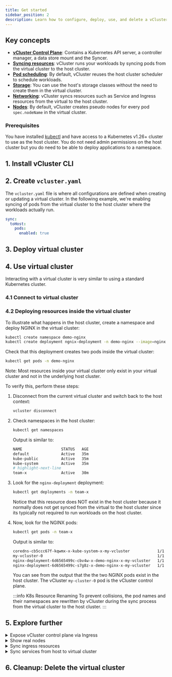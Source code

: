 ```yaml
---
title: Get started
sidebar_position: 2
description: Learn how to configure, deploy, use, and delete a vCluster instance.
---
```




## Key concepts

- [**vCluster Control Plane**](/vcluster/architecture/README.mdx): Contains a Kubernetes API server, a controller manager, a data store mount and the Syncer.
- [**Syncing resources**](/vcluster/architecture/README.mdx): vCluster runs your workloads by syncing pods from the virtual cluster to the host cluster.
- [**Pod scheduling**](/vcluster/architecture/README.mdx): By default, vCluster reuses the host cluster scheduler to schedule workloads.
- [**Storage**](/vcluster/architecture/README.mdx): You can use the host's storage classes without the need to create them in the virtual cluster.
- [**Networking**](/vcluster/architecture/README.mdx): vCluster syncs resources such as Service and Ingress resources from the virtual to the host cluster.
- [**Nodes**](/vcluster/architecture/README.mdx): By default, vCluster creates pseudo nodes for every pod `spec.nodeName` in the virtual cluster.

### Prerequisites

You have installed [kubectl](https://kubernetes.io/docs/tasks/tools/#kubectl) and have access to a Kubernetes v1.26+ cluster to use as the host cluster. You do not need admin permissions on the host cluster but you do need to be able to deploy applications to a namespace.
 
## 1. Install vCluster CLI

<InstallCLIFragment/>


## 2. Create `vcluster.yaml`

The `vcluster.yaml` file is where all configurations are defined when creating or updating a virtual cluster. In the following example, we're enabling syncing of pods from the virtual cluster to the host cluster where the workloads actually run. 

```YAML
sync:
  toHost:
    pods:
      enabled: true
```

## 3. Deploy virtual cluster

<DeployVirtualCluster/>


## 4. Use virtual cluster

Interacting with a virtual cluster is very similar to using a standard Kubernetes cluster. 

### 4.1 Connect to virtual cluster

<Connect/>

### 4.2 Deploying resources inside the virtual cluster

To illustrate what happens in the host cluster, create a namespace and deploy NGINX in the virtual cluster:

```bash
kubectl create namespace demo-nginx
kubectl create deployment ngnix-deployment -n demo-nginx --image=nginx -r 2
```

Check that this deployment creates two pods inside the virtual cluster:

```bash 
kubectl get pods -n demo-nginx
```

Note: Most resources inside your virtual cluster only exist in your virtual cluster and not in the underlying host cluster.

To verify this, perform these steps:

1. Disconnect from the current virtual cluster and switch back to the host context:

    ```bash 
    vcluster disconnect
    ```

1. Check namespaces in the host cluster:

   ```bash 
   kubectl get namespaces
   ``` 
   Output is similar to: 
   ```bash
   NAME                 STATUS   AGE
   default              Active   35m
   kube-public          Active   35m
   kube-system          Active   35m
   # highlight-next-line
   team-x               Active   30m
   ```

1. Look for the `nginx-deployment` deployment:

   ```bash 
   kubectl get deployments -n team-x
   ``` 

   Notice that this resource does NOT exist in the host cluster because it normally does not get synced from the virtual to the host cluster since its typically not required to run workloads on the host cluster.

1. Now, look for the NGINX pods:

   ```bash 
   kubectl get pods -n team-x
   ``` 

   Output is similar to:

   ```bash
   coredns-cb5ccc67f-kqwmx-x-kube-system-x-my-vcluster            1/1     Running   0          34m
   my-vcluster-0                                                  1/1     Running   0          34m
   nginx-deployment-6d6565499c-cbv4w-x-demo-nginx-x-my-vcluster   1/1     Running   0          20m
   nginx-deployment-6d6565499c-s7g8z-x-demo-nginx-x-my-vcluster   1/1     Running   0          20m
   ```
   
   You can see from the output that the the two NGINX pods exist in the host cluster. The vCluster `my-cluster-0` pod is the vCluster control plane.

   :::info K8s Resource Renaming
   To prevent collisions, the pod names and their namespaces are rewritten by vCluster during the sync process from the virtual cluster to the host cluster.
   :::


## 5. Explore further

<details>
<summary>Expose vCluster control plane via Ingress</summary>
### 5.1 Expose vCluster control plane
There are multiple ways of granting access to the vCluster control plane for external applications like kubectl. The following approach uses an Ingress with SSL-passthrough, but you can also do it via Service Account, LoadBalancer service, and NodePort service.
1. First, ensure that you have an ingress controller in a healthy state on the host cluster where vCluster is installed and that SSL passthrough is enabled (TLS termination has to happen at the vCluster level and not the ingress controller level).

1. Create and apply an `Ingress` resource on the host cluster. This example shows the configuration for Nginx so refer to the respective documentation for other ingress controllers.

      ```yaml
      apiVersion: networking.k8s.io/v1
      kind: Ingress
      metadata:
        annotations:
          nginx.ingress.kubernetes.io/backend-protocol: HTTPS
          nginx.ingress.kubernetes.io/ssl-passthrough: "true"
          nginx.ingress.kubernetes.io/ssl-redirect: "true"
        name: vcluster-ingress
        namespace: my-vcluster
      spec:
        ingressClassName: nginx 
        rules:
        - host: my-vcluster.example.com
          http:
            paths:
            - backend:
                service:
                  name: my-vcluster
                  port:
                    number: 443
              path: /
              pathType: ImplementationSpecific
      ```

      ```bash 
         kubectl apply -f ingress.yaml
      ```

1. Modify `vcluster.yaml` to configure the hostname to sign the vCluster proxy certificate for.

      ```yaml
      controlPlane:
        proxy:
          extraSANs: my-vcluster.example.com
      ```

1. Apply `vcluster.yaml`
   
   <DeployChanges/>

</details>

<details>
<summary>Show real nodes</summary>
### 5.2 Show real nodes
<p>By default, vCluster syncs psuedo nodes from the host cluster to the virtual cluster. However, if you deployed a vCluster via the CLI on a local K8s cluster such as kind, it would automatically enable real node syncing so you would not see a difference in this context</p> 

<p>Pseudo nodes only have real values for the CPU, architecture, and operating system, while everything else is randomly generated. Therefore, for use cases requiring real node information, you can opt to sync the real nodes into the virutal cluster.</p>

1. Modify `vcluster.yaml`

    ```yaml
    sync:
      fromHost:
        nodes:
          enabled: true
    ```

1. Apply `vcluster.yaml`

      <DeployChanges/>

</details>

<details>
<summary>Sync ingress resources</summary>
### 5.3 Sync ingress from host to virtual

If you want to use an ingress controller from the host cluster inside your virtual cluster, enable `IngressClass` syncing from host to virtual cluster:

1. Modify `vcluster.yaml`

    ```yaml
    sync:
      fromHost:
        ingressClasses:
          enabled: true
    ```

2. Apply `vcluster.yaml`
      <DeployChanges/>

### 5.4 Sync ingress from virtual to host
Create an ingress in a virtual cluster to make a service in that virtual cluster available via a hostname/domain. Instead of having to run a separate ingress controller in each virtual cluster, sync the ingress resource to the underlying host cluster so that the virtual cluster can use a shared ingress controller that is running in the host cluster.

1. Modify `vcluster.yaml`

    ```yaml
    sync:
      toHost:
        ingresses:
          enabled: true
    ```

2. Apply `vcluster.yaml`
      <DeployChanges/>

</details>

<details>
<summary>Sync services from host to virtual cluster</summary>
<p>In this example, you map a service `my-host-service` in the namespace `my-host-namespace` to the virtual cluster service `my-virtual-service` inside the virtual cluster namespace `team-x`.</p>

1. Modify `vcluster.yaml`

    ```yaml
    replicateServices:
      fromHost:
      - from: my-host-namespace/my-host-service
        to: team-x/my-virtual-service
    ```

1. Apply `vcluster.yaml`
      <DeployChanges/>

</details>

## 6. Cleanup: Delete the virtual cluster

<Cleanup/>
